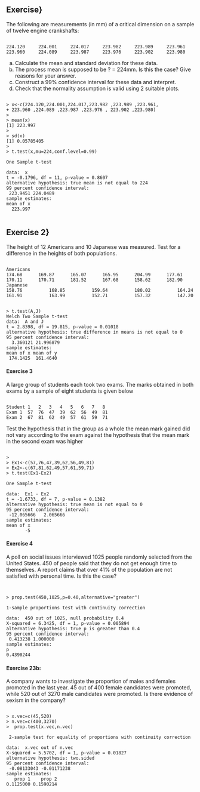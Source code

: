 
## Exercise} 
The following are measurements (in mm) of a critical dimension on a sample of twelve engine crankshafts:

<pre><code>
224.120 	224.001 	224.017 	223.982 	223.989 	223.961
223.960 	224.089 	223.987 	223.976 	223.902 	223.980
</code></pre>
(a) Calculate the mean and standard deviation for these data.
(b) The process mean is supposed to be ? = 224mm. Is this the
case? Give reasons for your answer.
(c) Construct a 99\% confidence interval for these data and interpret.
(d) Check that the normality assumption is valid using 2 suitable plots.

<pre><code>
> x<-c(224.120,224.001,224.017,223.982 ,223.989 ,223.961,
+ 223.960 ,224.089 ,223.987 ,223.976 , 223.902 ,223.980)
>
> mean(x)
[1] 223.997
>
> sd(x)
[1] 0.05785405
>
> t.test(x,mu=224,conf.level=0.99)

One Sample t-test

data:  x
t = -0.1796, df = 11, p-value = 0.8607
alternative hypothesis: true mean is not equal to 224
99 percent confidence interval:
 223.9451 224.0489
sample estimates:
mean of x
  223.997

</code></pre>
  
## Exercise 2}
The height of 12 Americans and 10 Japanese was measured. Test for a difference in the heights of both populations.
<pre><code>
Americans
174.68   	169.87 	   	165.07    	165.95 		204.99 		177.61 	
170.11 	 	170.71 	   	181.52 		167.68 		158.62 		182.90
Japanese
158.76  		168.85  		159.64  		180.02  		164.24
161.91  		163.99  		152.71  		157.32  		147.20
</code></pre>
<pre><code>
> t.test(A,J)
Welch Two Sample t-test
data:  A and J
t = 2.8398, df = 19.815, p-value = 0.01018
alternative hypothesis: true difference in means is not equal to 0
95 percent confidence interval:
  3.360121 21.996879
sample estimates:
mean of x mean of y
 174.1425  161.4640
</code></pre>

<p> 
#### Exercise 3 

A large group of students each took two exams. The marks obtained in both exams by a sample of eight students is given below

<pre><code>
Student	1	2	3	4	5	6	7	8
Exam 1	57	76	47	39	62	56	49	81
Exam 2	67	81	62	49	57	61	59	71
</code></pre>
Test the hypothesis that in the group as a whole the mean mark gained did not vary according to the exam against the hypothesis that the mean mark in the second exam was higher
<pre><code>
>
> Ex1<-c(57,76,47,39,62,56,49,81)
> Ex2<-c(67,81,62,49,57,61,59,71)
> t.test(Ex1-Ex2)

One Sample t-test

data:  Ex1 - Ex2
t = -1.6733, df = 7, p-value = 0.1382
alternative hypothesis: true mean is not equal to 0
95 percent confidence interval:
 -12.065666   2.065666
sample estimates:
mean of x
       -5
</code></pre>

  <p>
    
#### Exercise 4
A poll on social issues interviewed 1025 people randomly selected from the United States. 450 of people said that they do not get enough time to themselves. A report claims that over 41\% of the population are not satisfied with personal time. Is this the case?

<pre><code>

> prop.test(450,1025,p=0.40,alternative="greater")

1-sample proportions test with continuity correction

data:  450 out of 1025, null probability 0.4
X-squared = 6.3425, df = 1, p-value = 0.005894
alternative hypothesis: true p is greater than 0.4
95 percent confidence interval:
 0.413238 1.000000
sample estimates:
p
0.4390244
</code></pre>
<p>
  
#### Exercise 23b:  
A company wants to investigate the proportion of males and females promoted in the last year. 
45 out of 400 female candidates were promoted, while 520 out of 3270 male candidates were promoted. 
Is there evidence of sexism in the company?

  <pre><code>
> x.vec=c(45,520)
> n.vec=c(400,3270)
>  prop.test(x.vec,n.vec)

 2-sample test for equality of proportions with continuity correction

data:  x.vec out of n.vec
X-squared = 5.5702, df = 1, p-value = 0.01827
alternative hypothesis: two.sided
95 percent confidence interval:
 -0.08133043 -0.01171238
sample estimates:
   prop 1    prop 2
0.1125000 0.1590214
</code></pre>
